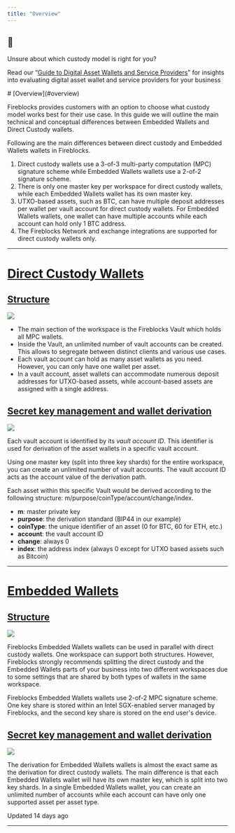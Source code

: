 ```yaml
---
title: "Overview"
---
```


<Info>

## 📘

Unsure about which custody model is right for you?

Read our “[Guide to Digital Asset Wallets and Service Providers](https://www.fireblocks.com/a-guide-to-digital-asset-wallets-and-service-providers)” for insights into evaluating digital asset wallet and service providers for your business

</Info>
# [Overview](#overview)

Fireblocks provides customers with an option to choose what custody model works best for their use case. In this guide we will outline the main technical and conceptual differences between Embedded Wallets and Direct Custody wallets.

Following are the main differences between direct custody and Embedded Wallets wallets in Fireblocks.

1.  Direct custody wallets use a 3-of-3 multi-party computation (MPC) signature scheme while Embedded Wallets wallets use a 2-of-2 signature scheme.
2.  There is only one master key per workspace for direct custody wallets, while each Embedded Wallets wallet has its own master key.
3.  UTXO-based assets, such as BTC, can have multiple deposit addresses per wallet per vault account for direct custody wallets. For Embedded Wallets wallets, one wallet can have multiple accounts while each account can hold only 1 BTC address.
4.  The Fireblocks Network and exchange integrations are supported for direct custody wallets only.

  

* * *

  
# [Direct Custody Wallets](#direct-custody-wallets)
## [Structure](#structure)
![](https://files.readme.io/d76e1cc-Custodial_Wallets_1.png)

*   The main section of the workspace is the Fireblocks Vault which holds all MPC wallets.
*   Inside the Vault, an unlimited number of vault accounts can be created. This allows to segregate between distinct clients and various use cases.
*   Each vault account can hold as many asset wallets as you need. However, you can only have one wallet per asset.
*   In a vault account, asset wallets can accommodate numerous deposit addresses for UTXO-based assets, while account-based assets are assigned with a single address.

  
## [Secret key management and wallet derivation](#secret-key-management-and-wallet-derivation)
![](https://files.readme.io/01ed368-Secret_key_management_and_wallet_derivation_for_the_custodial_wallet_structure_.png)

Each vault account is identified by its _vault account ID_. This identifier is used for derivation of the asset wallets in a specific vault account.

Using one master key (split into three key shards) for the entire workspace, you can create an unlimited number of vault accounts. The vault account ID acts as the account value of the derivation path.

Each asset within this specific Vault would be derived according to the following structure: m/purpose/coinType/account/change/index.

*   **m**: master private key
*   **purpose**: the derivation standard (BIP44 in our example)
*   **coinType**: the unique identifier of an asset (0 for BTC, 60 for ETH, etc.)
*   **account**: the vault account ID
*   **change**: always 0
*   **index**: the address index (always 0 except for UTXO based assets such as Bitcoin)

  

* * *

  
# [Embedded Wallets](#embedded-wallets)
## [Structure](#structure-1)
![](https://files.readme.io/c593861-Fireblocks_EW_structure.png)

Fireblocks Embedded Wallets wallets can be used in parallel with direct custody wallets. One workspace can support both structures. However, Fireblocks strongly recommends splitting the direct custody and the Embedded Wallets parts of your business into two different workspaces due to some settings that are shared by both types of wallets in the same workspace.

Fireblocks Embedded Wallets wallets use 2-of-2 MPC signature scheme. One key share is stored within an Intel SGX-enabled server managed by Fireblocks, and the second key share is stored on the end user's device.

  
## [Secret key management and wallet derivation](#secret-key-management-and-wallet-derivation-1)
![](https://files.readme.io/63e0ccb-Secret_key_management_and_wallet_derivation_for_the_Non_Custodial_Wallet_structure.png)

The derivation for Embedded Wallets wallets is almost the exact same as the derivation for direct custody wallets. The main difference is that each Embedded Wallets wallet will have its own master key, which is split into two key shards. In a single Embedded Wallets wallet, you can create an unlimited number of accounts while each account can have only one supported asset per asset type.

Updated 14 days ago

* * *